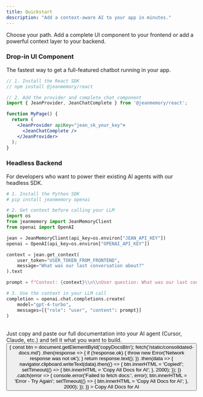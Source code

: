 ```yaml
---
title: Quickstart
description: "Add a context-aware AI to your app in minutes."
---
```


Choose your path. Add a complete UI component to your frontend or add a powerful context layer to your backend.

### Drop-in UI Component

The fastest way to get a full-featured chatbot running in your app.

```jsx
// 1. Install the React SDK
// npm install @jeanmemory/react

// 2. Add the provider and complete chat component
import { JeanProvider, JeanChatComplete } from '@jeanmemory/react';

function MyPage() {
  return (
    <JeanProvider apiKey="jean_sk_your_key">
      <JeanChatComplete />
    </JeanProvider>
  );
}
```

### Headless Backend

For developers who want to power their existing AI agents with our headless SDK.

```python
# 1. Install the Python SDK
# pip install jeanmemory openai

# 2. Get context before calling your LLM
import os
from jeanmemory import JeanMemoryClient
from openai import OpenAI

jean = JeanMemoryClient(api_key=os.environ["JEAN_API_KEY"])
openai = OpenAI(api_key=os.environ["OPENAI_API_KEY"])

context = jean.get_context(
    user_token="USER_TOKEN_FROM_FRONTEND",
    message="What was our last conversation about?"
).text

prompt = f"Context: {context}\\n\\nUser question: What was our last conversation about?"

# 3. Use the context in your LLM call
completion = openai.chat.completions.create(
    model="gpt-4-turbo",
    messages=[{"role": "user", "content": prompt}]
)
```

<br/>
<Card title="Don't like reading docs?">
  Just copy and paste our full documentation into your AI agent (Cursor, Claude, etc.) and tell it what you want to build.
  <button
    id="copyDocsBtn"
    style={{
      display: 'inline-flex',
      alignItems: 'center',
      gap: '0.5rem',
      padding: '0.5rem 1rem',
      background: '#4B5563',
      color: 'white',
      border: '1px solid #6B7280',
      borderRadius: '0.375rem',
      fontSize: '0.875rem',
      fontWeight: '500',
      cursor: 'pointer',
      marginTop: '1rem'
    }}
    onClick={() => {
      const btn = document.getElementById('copyDocsBtn');
      fetch('/static/consolidated-docs.md')
        .then(response => {
          if (!response.ok) {
            throw new Error('Network response was not ok');
          }
          return response.text();
        })
        .then(data => {
          navigator.clipboard.writeText(data).then(() => {
            btn.innerHTML = 'Copied!';
            setTimeout(() => {
              btn.innerHTML = 'Copy All Docs for AI';
            }, 2000);
          });
        })
        .catch(error => {
          console.error('Failed to fetch docs:', error);
          btn.innerHTML = 'Error - Try Again';
          setTimeout(() => {
            btn.innerHTML = 'Copy All Docs for AI';
          }, 2000);
        });
    }}
  >
    Copy All Docs for AI
  </button>
</Card>


